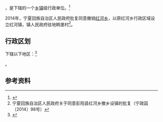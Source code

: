 {{中国乡级行政区|64/04/25/202/000}}

'''{{PAGENAMEBASE}}'''，是{{PRC admin/fullname|64/04/25/202/000|3}}下辖的一个[[乡镇|乡镇]]级行政单位。<ref>{{PRC admin/ref sgc|{{PRC admin/parent|64/04/25/202/000}}}}</ref>

2014年，宁夏回族自治区人民政府批复同意撤销[[红河乡_(彭阳县)|红河乡]]，以原红河乡行政区域设立红河镇，镇人民政府驻地韩堡村<ref>宁夏回族自治区人民政府关于同意彭阳县红河乡撤乡设镇的批复（宁政函〔2014〕98号）</ref>。

== 行政区划 ==

{{PAGENAMEBASE}}下辖以下地区：<ref>{{PRC admin/ref sgc|64/04/25/202/000}}</ref>

{{PRC admin/children|64/04/25/202/000}}。

== 参考资料 ==

{{reflist}}

{{行政区划小作品}}
{{PRC admin/navcat|64/04/25/202/000}}